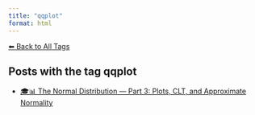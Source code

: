 ```yaml
---
title: "qqplot"
format: html
---
```


[⬅ Back to All Tags](../tags.qmd)

## Posts with the tag **qqplot**

- [🎓📊 The Normal Distribution — Part 3: Plots, CLT, and Approximate Normality](/posts/courses/statistics/normal_distribution/part-3/normal-distribution-part3.html)
